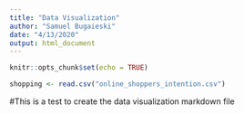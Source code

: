 ```yaml
---
title: "Data Visualization"
author: "Samuel Bugaieski"
date: "4/13/2020"
output: html_document
---
```


```r
knitr::opts_chunk$set(echo = TRUE)
```

```r
shopping <- read.csv("online_shoppers_intention.csv")
```

#This is a test to create the data visualization markdown file

